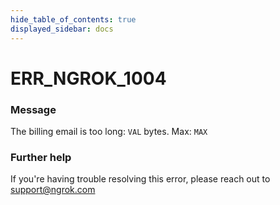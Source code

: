 ```yaml
---
hide_table_of_contents: true
displayed_sidebar: docs
---
```



# ERR_NGROK_1004

### Message
The billing email is too long: `VAL` bytes. Max: `MAX`

<ErrorDetails error='err_ngrok_1004' />


### Further help
If you're having trouble resolving this error, please reach out to [support@ngrok.com](mailto:support@ngrok.com?subject=Help%20with%20ERR_NGROK_1004)

